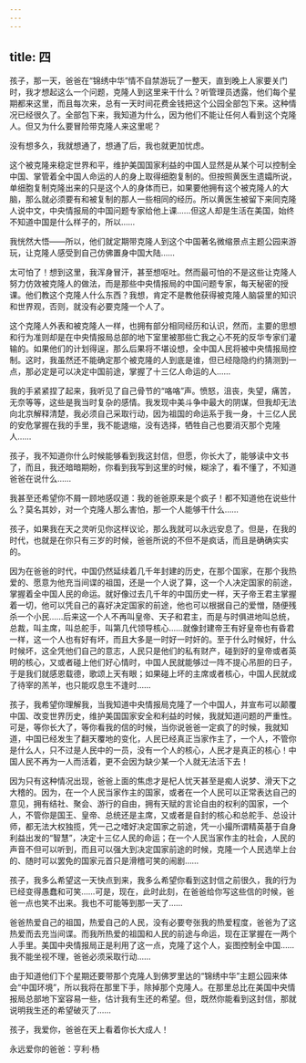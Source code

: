 ```yaml
---
---
---
```

title: 四
---



孩子，那一天，爸爸在“锦绣中华”情不自禁游玩了一整天，直到晚上人家要关门时，我才想起这么一个问题，克隆人到这里来干什么？听管理员透露，他们每个星期都来这里，而且每次来，总有一天时间花费金钱把这个公园全部包下来。这种情况已经很久了。全部包下来，我知道为什么，因为他们不能让任何人看到这个克隆人。但又为什么要冒险带克隆人来这里呢？

没有想多久，我就想通了，想通了后，我也就更加忧虑。

这个被克隆来稳定世界和平，维护美国国家利益的中国人显然是从某个可以控制全中国、掌管着全中国人命运的人的身上取得细胞复制的。但按照黄医生遗孀所说，单细胞复制克隆出来的只是这个人的身体而已，如果要他拥有这个被克隆人的大脑，那么就必须要有和被复制的那人一些相同的经历。所以黄医生被留下来同克隆人说中文，中央情报局的中国问题专家给他上课……但这人却是生活在美国，始终不知道中国是什么样子的，所以……

我恍然大悟——所以，他们就定期带克隆人到这个中国著名微缩景点主题公园来游玩，让克隆人感受到自己仿佛置身中国大陆……

太可怕了！想到这里，我浑身冒汗，甚至想呕吐。然而最可怕的不是这些让克隆人努力仿效被克隆人的做法，而是那些中央情报局的中国问题专家，每天秘密的授课。他们教这个克隆人什么东西？我想，肯定不是教他获得被克隆人脑袋里的知识和世界观，否则，就没有必要克隆一个人了。

这个克隆人外表和被克隆人一样，也拥有部分相同经历和认识，然而，主要的思想和行为准则却是在中央情报局总部的地下室里被那些亡我之心不死的反华专家们灌输的。如果他们的计划得逞，那么后果将不堪设想，全中国人民将被中央情报局控制。这时，我虽然还不能确定那个被克隆的人到底是谁，但已经隐隐约约猜测到一点，那必定是可以决定中国前途，掌握了十三亿人命运的人……

我的手紧紧捏了起来，我听见了自己骨节的“咯咯”声。愤怒，沮丧，失望，痛苦，无奈等等，这些是我当时复杂的感情。我发现中美斗争中最大的阴谋，但我却无法向北京解释清楚，我必须自己采取行动，因为祖国的命运系于我一身，十三亿人民的安危掌握在我的手里，我不能退缩，没有选择，牺牲自己也要消灭那个克隆人……

孩子，我不知道你什么时候能够看到我这封信，但愿，你长大了，能够读中文书了，而且，我还暗暗期盼，你看到我写到这里的时候，糊涂了，看不懂了，不知道爸爸在说什么……

我甚至还希望你不屑一顾地感叹道：我的爸爸原来是个疯子！都不知道他在说些什么？莫名其妙，对一个克隆人那么害怕，那一个人能够干什么……

孩子，如果我在天之灵听见你这样议论，那么我就可以永远安息了。但是，在我的时代，也就是在你只有三岁的时候，爸爸所说的不但不是疯话，而且是确确实实的。

因为在爸爸的时代，中国仍然延续着几千年封建的历史，在那个国家，在那个我热爱的、愿意为他充当间谍的祖国，还是一个人说了算，这一个人决定国家的前途，掌握着全中国人民的命运。就好像过去几千年的中国历史一样，天子帝王君主掌握着一切，他可以凭自己的喜好决定国家的前途，他也可以根据自己的爱憎，随便残杀一个小民……后来这一个人不再叫皇帝、天子和君主，而是与时俱进地叫总统，总裁，叫主席，叫总舵手，叫第几代领导核心……就像封建帝王有好皇帝也有昏君一样，这一个人也有好有坏，而且大多是一时好一时奸的。至于什么时候好，什么时候坏，这全凭他们自己的意志，人民只是他们的私有财产，碰到好的皇帝或者英明的核心，又或者碰上他们好心情时，中国人民就能够过一阵不提心吊胆的日子，于是我们就感恩载德，歌颂上天有眼；如果碰上坏的主席或者核心，中国人民就成了待宰的羔羊，也只能叹息生不逢时……

孩子，我希望你理解我，当我知道中央情报局克隆了一个中国人，并宣布可以颠覆中国、改变世界历史，维护美国国家安全和利益的时候，我就知道问题的严重性。可是，等你长大了，等你看我的信的时候，当你说爸爸一定疯了的时候，我就知道，中国已经发生了翻天覆地的变化，人民已经真正当家作主了，一个人，不管你是什么人，只不过是人民中的一员，没有一个人的核心，人民才是真正的核心！中国人民不再为一人而活着，更不会因为缺少某一个人就无法活下去！

因为只有这种情况出现，爸爸上面的焦虑才是杞人忧天甚至是痴人说梦、滑天下之大稽的。因为，在一个人民当家作主的国家，或者在一个人民可以正常表达自己的意见，拥有结社、聚会、游行的自由，拥有天赋的言论自由的权利的国家，一个人，不管你是国王、皇帝、总统还是主席，又或者是自封的核心和总舵手、总设计师，都无法大权独揽，凭一己之嗜好决定国家之前途，凭一小撮所谓精英基于自身利益出发的“智慧”，决定十三亿人民的命运；在一个人民当家作主的社会，人民的声音不但可以听到，而且可以强大到决定国家前途的时候，克隆一个人民选举上台的、随时可以罢免的国家元首只是滑稽可笑的闹剧……

孩子，我多么希望这一天快点到来，我多么希望你看到这封信之前很久，我的行为已经变得愚蠢和可笑……可是，现在，此时此刻，在爸爸给你写这些信的时候，爸爸一点也笑不出来。我也不可能等到那一天了……

爸爸热爱自己的祖国，热爱自己的人民，没有必要夸张我的热爱程度，爸爸为了这热爱而去充当间谍。而我所热爱的祖国和人民的前途与命运，现在正掌握在一两个人手里。美国中央情报局正是利用了这一点，克隆了这个人，妄图控制全中国……我不能坐视不理，爸爸必须采取行动……

由于知道他们下个星期还要带那个克隆人到佛罗里达的“锦绣中华”主题公园来体会“中国环境”，所以我将在那里下手，除掉那个克隆人。在那里总比在美国中央情报局总部地下室容易一些，估计我有生还的希望。但，既然你能看到这封信，那就说明我生还的希望破灭了……

孩子，我爱你，爸爸在天上看着你长大成人！

永远爱你的爸爸：亨利·杨